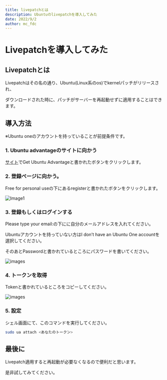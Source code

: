 ```yaml
---
title: livepatchとは
description: Ubuntuのlivepatchを導入してみた
date: 2022/9/2
author: mc_fdc
---
```


# Livepatchを導入してみた

## Livepatchとは

Livepatchはその名の通り、Ubuntu(Linux系のos)でkernelパッチがリリースされ、

ダウンロードされた時に、パッチがサーバーを再起動せずに適用することはできます。

## 導入方法

※Ubuntu oneのアカウントを持っていることが前提条件です。

### 1. Ubuntu advantageのサイトに向かう

[サイト](https://ubuntu.com/security/livepatch)でGet Ubuntu Advantageと書かれたボタンをクリックします。

### 2. 登録ページに向かう。

Free for personal useの下にあるregisterと書かれたボタンをクリックします。

![Image1](/images/articles/livepatch/1.webp)

### 3. 登録もしくはログインする

Please type your email:の下にに自分のメールアドレスを入れてください。

Ubuntuアカウントを持っていない方はI don’t have an Ubuntu One accountを選択してください。

そのあとPasswordと書かれているところにパスワードを書いてください。

![images](/images/articles/livepatch/2.webp)

### 4. トークンを取得

Tokenと書かれているところをコピーしてください。

![images](/images/articles/livepatch/3.webp)

### 5. 設定

シェル画面にて、このコマンドを実行してください。

```sh
sudo ua attach <あなたのトークン>
```

## 最後に

Livepatch適用すると再起動が必要なくなるので便利だと思います。

是非試してみてください。
